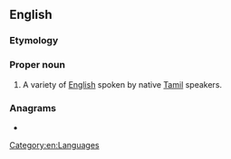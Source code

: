 ==English==

===Etymology===
{{blend|en|Tamil|English}}

===Proper noun===
{{en-proper noun}}

# A variety of [[English]] spoken by native [[Tamil]] speakers.

===Anagrams===
* {{anagrams|en|alnights|haltings|lathings}}

[[Category:en:Languages]]